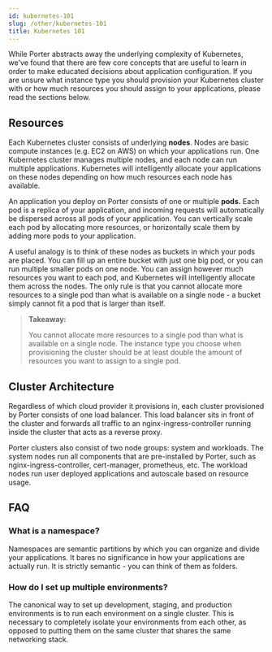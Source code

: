 ```yaml
---
id: kubernetes-101
slug: /other/kubernetes-101
title: Kubernetes 101
---
```


While Porter abstracts away the underlying complexity of Kubernetes, we've found that there are few core concepts that are useful to learn in order to make educated decisions about application configuration. If you are unsure what instance type you should provision your Kubernetes cluster with or how much resources you should assign to your applications, please read the sections below.

## Resources

Each Kubernetes cluster consists of underlying **nodes**. Nodes are basic compute instances (e.g. EC2 on AWS) on which your applications run. One Kubernetes cluster manages multiple nodes, and each node can run multiple applications. Kubernetes will intelligently allocate your applications on these nodes depending on how much resources each node has available.

An application you deploy on Porter consists of one or multiple **pods.** Each pod is a replica of your application, and incoming requests will automatically be dispersed across all pods of your application. You can vertically scale each pod by allocating more resources, or horizontally scale them by adding more pods to your application.

A useful analogy is to think of these nodes as buckets in which your pods are placed. You can fill up an entire bucket with just one big pod, or you can run multiple smaller pods on one node. You can assign however much resources you want to each pod, and Kubernetes will intelligently allocate them across the nodes. The only rule is that you cannot allocate more resources to a single pod than what is available on a single node - a bucket simply cannot fit a pod that is larger than itself.

> **Takeaway:**
>
> You cannot allocate more resources to a single pod than what is available on a single node. The instance type you choose when provisioning the cluster should be at least double the amount of resources you want to assign to a single pod.

## Cluster Architecture

Regardless of which cloud provider it provisions in, each cluster provisioned by Porter consists of one load balancer. This load balancer sits in front of the cluster and forwards all traffic to an nginx-ingress-controller running inside the cluster that acts as a reverse proxy.

Porter clusters also consist of two node groups: system and workloads. The system nodes run all components that are pre-installed by Porter, such as nginx-ingress-controller, cert-manager, prometheus, etc. The workload nodes run user deployed applications and autoscale based on resource usage.

## FAQ

### What is a namespace?

Namespaces are semantic partitions by which you can organize and divide your applications. It bares no significance in how your applications are actually run. It is strictly semantic - you can think of them as folders.

### How do I set up multiple environments?

The canonical way to set up development, staging, and production environments is to run each environment on a single cluster. This is necessary to completely isolate your environments from each other, as opposed to putting them on the same cluster that shares the same networking stack.
